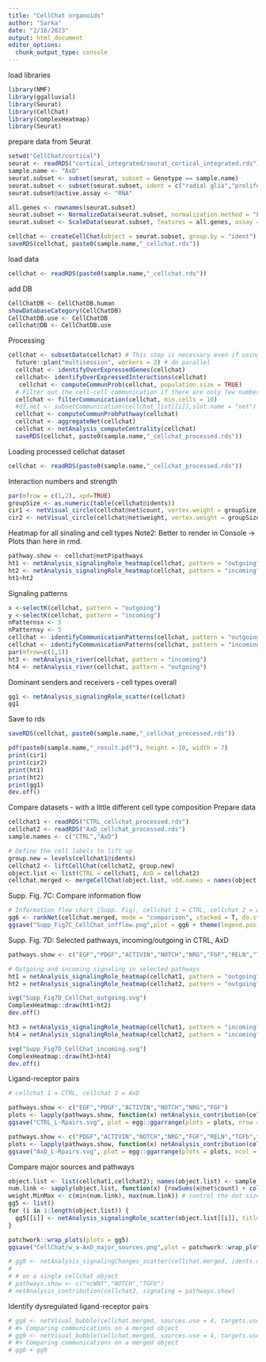 ```yaml
---
title: "CellChat organoids"
author: "Sarka"
date: "2/16/2023"
output: html_document
editor_options: 
  chunk_output_type: console
---
```


load libraries
```r
library(NMF)
library(ggalluvial)
library(Seurat)
library(CellChat)
library(ComplexHeatmap)
library(Seurat)
```

prepare data from Seurat
```r
setwd("CellChat/cortical")
seurat <- readRDS("cortical_integrated/seurat_cortical_integrated.rds")
sample.name <- "AxD"
seurat.subset <- subset(seurat, subset = Genotype == sample.name)
seurat.subset <- subset(seurat.subset, ident = c("radial glia","proliferating radial glia","oRG/astrocytes","pre-OPCs","CRABP1+ cells","intermediate progenitors","neurons 1","neurons 2"))
seurat.subset@active.assay <- "RNA"

all.genes <- rownames(seurat.subset)
seurat.subset <- NormalizeData(seurat.subset, normalization.method = "LogNormalize", scale.factor = 10000, assay = "RNA")
seurat.subset <- ScaleData(seurat.subset, features = all.genes, assay = "RNA")

cellchat <- createCellChat(object = seurat.subset, group.by = "ident")
saveRDS(cellchat, paste0(sample.name,"_cellchat.rds"))
```

load data
```r
cellchat <- readRDS(paste0(sample.name,"_cellchat.rds"))
```

add DB
```r
CellChatDB <- CellChatDB.human 
showDatabaseCategory(CellChatDB)
CellChatDB.use <- CellChatDB
cellchat@DB <- CellChatDB.use
```

Processing
```r
cellchat <- subsetData(cellchat) # This step is necessary even if using the whole database
  future::plan("multisession", workers = 2) # do parallel
  cellchat <- identifyOverExpressedGenes(cellchat)
  cellchat<- identifyOverExpressedInteractions(cellchat)
   cellchat <- computeCommunProb(cellchat, population.size = TRUE)
  # Filter out the cell-cell communication if there are only few number of cells in certain cell groups
  cellchat <- filterCommunication(cellchat, min.cells = 10)
  #df.net <- subsetCommunication(cellchat_list[[i]],slot.name = "net")
  cellchat <- computeCommunProbPathway(cellchat)
  cellchat <- aggregateNet(cellchat)
  cellchat <- netAnalysis_computeCentrality(cellchat)
  saveRDS(cellchat, paste0(sample.name,"_cellchat_processed.rds"))
```

Loading processed cellchat dataset
```r
cellchat <- readRDS(paste0(sample.name,"_cellchat_processed.rds"))
```

Interaction numbers and strength

```r
par(mfrow = c(1,2), xpd=TRUE)
groupSize <- as.numeric(table(cellchat@idents))
cir1 <- netVisual_circle(cellchat@net$count, vertex.weight = groupSize, weight.scale = T, label.edge= F, title.name = "Number of interactions")
cir2 <- netVisual_circle(cellchat@net$weight, vertex.weight = groupSize, weight.scale = T, label.edge= F, title.name = "Interaction weights/strength")
```

Heatmap for all sinaling and cell types
Note2: Better to render in Console -> Plots than here in rmd.
```r
pathway.show <- cellchat@netP$pathways
ht1 <- netAnalysis_signalingRole_heatmap(cellchat, pattern = "outgoing", signaling = pathway.show, width = 8, height = 15)
ht2 <- netAnalysis_signalingRole_heatmap(cellchat, pattern = "incoming", signaling = pathway.show, width = 8, height = 15)
ht1+ht2
```

Signaling patterns
```r
x <-selectK(cellchat, pattern = "outgoing")
y <-selectK(cellchat, pattern = "incoming")
nPatternsx <- 5
nPatternsy <- 5
cellchat <- identifyCommunicationPatterns(cellchat, pattern = "outgoing", k = nPatternsx)
cellchat <- identifyCommunicationPatterns(cellchat, pattern = "incoming", k = nPatternsy)
par(mfrow=c(1,1))
ht3 <- netAnalysis_river(cellchat, pattern = "incoming")
ht4 <- netAnalysis_river(cellchat, pattern = "outgoing")
```

Dominant senders and receivers - cell types overall
```r
gg1 <- netAnalysis_signalingRole_scatter(cellchat)
gg1
```

Save to rds
```r
saveRDS(cellchat, paste0(sample.name,"_cellchat_processed.rds"))
```

```r
pdf(paste0(sample.name,"_result.pdf"), height = 10, width = 7)
print(cir1)
print(cir2)
print(ht1)
print(ht2)
print(gg1)
dev.off()
```

Compare datasets - with a little different cell type composition
Prepare data
```r
cellchat1 <- readRDS("CTRL_cellchat_processed.rds")
cellchat2 <- readRDS("AxD_cellchat_processed.rds")
sample.names <- c("CTRL","AxD")

# Define the cell labels to lift up
group.new = levels(cellchat1@idents)
cellchat2 <- liftCellChat(cellchat2, group.new)
object.list <- list(CTRL = cellchat1, AxD = cellchat2)
cellchat.merged <- mergeCellChat(object.list, add.names = names(object.list), cell.prefix = TRUE)
```

Supp. Fig. 7C: Compare information flow
```r
# Information flow chart (Supp. Fig), cellchat 1 = CTRL, cellchat 2 = AxD
gg6 <- rankNet(cellchat.merged, mode = "comparison", stacked = T, do.stat = TRUE, color.use = c("#7AA3CD","#D17480"))
ggsave("Supp_Fig7C_CellChat_infflow.png",plot = gg6 + theme(legend.position = "none"), device = "png", width = 3, height = 5.5)
```

Supp. Fig. 7D: Selected pathways, incoming/outgoing in CTRL, AxD
```r
pathways.show <- c("EGF","PDGF","ACTIVIN","NOTCH","NRG","FGF","RELN","TGFb","HH","MSTN","ncWNT")

# Outgoing and incoming signaling in selected pathways
ht1 = netAnalysis_signalingRole_heatmap(cellchat1, pattern = "outgoing", signaling = pathways.show, title = "CTRL outgoing", width = 6, height = 6)
ht2 = netAnalysis_signalingRole_heatmap(cellchat2, pattern = "outgoing", signaling = pathways.show, title = "AxD outgoing", width = 6, height = 6)

svg("Supp_Fig7D_CellChat_outgoing.svg")
ComplexHeatmap::draw(ht1+ht2)
dev.off()

ht3 = netAnalysis_signalingRole_heatmap(cellchat1, pattern = "incoming", signaling = pathways.show, title = "CTRL incoming", width = 6, height = 6, color.heatmap = "GnBu")
ht4 = netAnalysis_signalingRole_heatmap(cellchat2, pattern = "incoming", signaling = pathways.show, title = "AxD incoming", width = 6, height = 6, color.heatmap = "GnBu")

svg("Supp_Fig7D_CellChat_incoming.svg")
ComplexHeatmap::draw(ht3+ht4)
dev.off()
```

Ligand-receptor pairs
```r
# cellchat 1 = CTRL, cellchat 2 = AxD 

pathways.show <- c("EGF","PDGF","ACTIVIN","NOTCH","NRG","FGF")
plots <- lapply(pathways.show, function(x) netAnalysis_contribution(cellchat1, signaling = x, title = paste0("L-R pairs in ",x)))
ggsave("CTRL_L-Rpairs.svg", plot = egg::ggarrange(plots = plots, nrow = 3), width = 7, height = 6)

pathways.show <- c("PDGF","ACTIVIN","NOTCH","NRG","FGF","RELN","TGFb","HH","MSTN","ncWNT")
plots <- lapply(pathways.show, function(x) netAnalysis_contribution(cellchat2, signaling = x, title = paste0("L-R pairs in ",x)))
ggsave("AxD_L-Rpairs.svg", plot = egg::ggarrange(plots = plots, ncol = 2), width = 7, height = 10)
```

Compare major sources and pathways
```r
object.list <- list(cellchat1,cellchat2); names(object.list) <- sample.names
num.link <- sapply(object.list, function(x) {rowSums(x@net$count) + colSums(x@net$count)-diag(x@net$count)})
weight.MinMax <- c(min(num.link), max(num.link)) # control the dot size in the different datasets
gg5 <- list()
for (i in 1:length(object.list)) {
  gg5[[i]] <- netAnalysis_signalingRole_scatter(object.list[[i]], title = names(object.list)[i], weight.MinMax = weight.MinMax)
}

patchwork::wrap_plots(plots = gg5)
ggsave("CellChat/w_a-AxD_major_sources.png",plot = patchwork::wrap_plots(plots = gg5), device = "png", width = 7, height = 5)

# gg0 <- netAnalysis_signalingChanges_scatter(cellchat.merged, idents.use = "Precursors")
# 
# # on a single cellchat object
# pathways.show <- c("ncWNT","NOTCH","TGFb")
# netAnalysis_contribution(cellchat2, signaling = pathways.show)
```

Identify dysregulated ligand-receptor pairs
```r
# gg8 <- netVisual_bubble(cellchat.merged, sources.use = 4, targets.use = c(5:11),  comparison = c(1, 2), max.dataset = 2, title.name = paste0("Increased signaling in ",sample.names[2]), angle.x = 45, remove.isolate = T)
# #> Comparing communications on a merged object
# gg9 <- netVisual_bubble(cellchat.merged, sources.use = 4, targets.use = c(5:11),  comparison = c(1, 2), max.dataset = 1, title.name = paste0("Decreased signaling in ",sample.names[2]), angle.x = 45, remove.isolate = T)
# #> Comparing communications on a merged object
# gg8 + gg9
```

